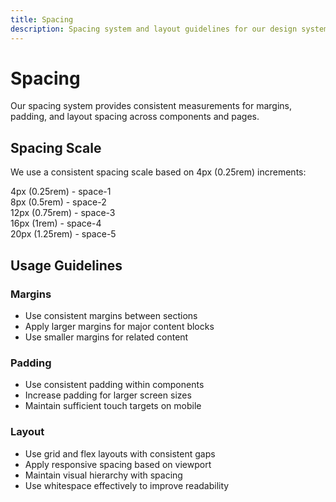 ```yaml
---
title: Spacing
description: Spacing system and layout guidelines for our design system.
---
```


# Spacing

Our spacing system provides consistent measurements for margins, padding, and layout spacing across components and pages.

## Spacing Scale

We use a consistent spacing scale based on 4px (0.25rem) increments:

<div class="space-y-4 my-8">
  <div class="flex items-center gap-4">
    <div class="w-4 h-4 bg-primary-200"></div>
    <span>4px (0.25rem) - space-1</span>
  </div>
  <div class="flex items-center gap-4">
    <div class="w-8 h-8 bg-primary-200"></div>
    <span>8px (0.5rem) - space-2</span>
  </div>
  <div class="flex items-center gap-4">
    <div class="w-12 h-12 bg-primary-200"></div>
    <span>12px (0.75rem) - space-3</span>
  </div>
  <div class="flex items-center gap-4">
    <div class="w-16 h-16 bg-primary-200"></div>
    <span>16px (1rem) - space-4</span>
  </div>
  <div class="flex items-center gap-4">
    <div class="w-20 h-20 bg-primary-200"></div>
    <span>20px (1.25rem) - space-5</span>
  </div>
</div>

## Usage Guidelines

### Margins

- Use consistent margins between sections
- Apply larger margins for major content blocks
- Use smaller margins for related content

### Padding

- Use consistent padding within components
- Increase padding for larger screen sizes
- Maintain sufficient touch targets on mobile

### Layout

- Use grid and flex layouts with consistent gaps
- Apply responsive spacing based on viewport
- Maintain visual hierarchy with spacing
- Use whitespace effectively to improve readability
